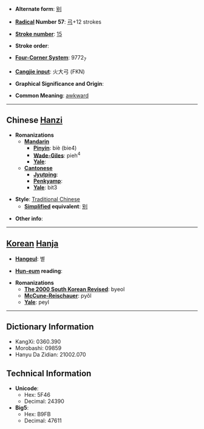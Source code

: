 * '''Alternate form''': [[别]]

* '''[[Wiktionary:Chinese radical index| Radical]] Number 57''': [[Wiktionary:Chinese radical index 弓|弓]]+12 strokes

* '''[[Wiktionary:Chinese total strokes index|Stroke number]]''': [[Wiktionary:Chinese total strokes index 15|15]]

* '''Stroke order''': 

* '''[[Wiktionary:Chinese four corner index|Four-Corner System]]''': 9772<sub>7</sub>

* '''[[Wiktionary:Chinese Cangjie index|Cangjie input]]''': 火大弓 (FKN)

* '''Graphical Significance and Origin''': 

* '''Common Meaning''': [[awkward]]

----

== Chinese [[Hanzi]] ==

* '''Romanizations'''
** '''[[Mandarin]]'''
*** '''[[Pinyin]]''': biè (bie4)
*** '''[[Wade-Giles]]''': pieh<sup>4</sup>
*** '''[[Yale]]''': 
** '''[[Cantonese]]'''
*** '''[[Jyutping]]''':
*** '''[[Penkyamp]]''': 
*** '''[[Yale]]''': bit3

* '''Style''': [[Traditional Chinese]] 
** '''[[Simplified Chinese|Simplified]] equivalent''': [[别]]

* '''Other info''': 

----

== [[Korean]] [[Hanja]] ==

* '''[[Hangeul]]''': 별

* '''[[Hun-eum]] reading''': 

* '''Romanizations'''
** '''[[The 2000 South Korean Revised Romanization|The 2000 South Korean Revised]]''': byeol
** '''[[McCune-Reischauer]]''': pyŏl
** '''[[Yale]]''': peyl

----

== Dictionary Information ==

* KangXi: 0360.390
* Morobashi: 09859
* Hanyu Da Zidian: 21002.070

== Technical Information ==

* '''Unicode''':
** Hex: 5F46
** Decimal: 24390
* '''Big5''':
** Hex: B9FB
** Decimal: 47611